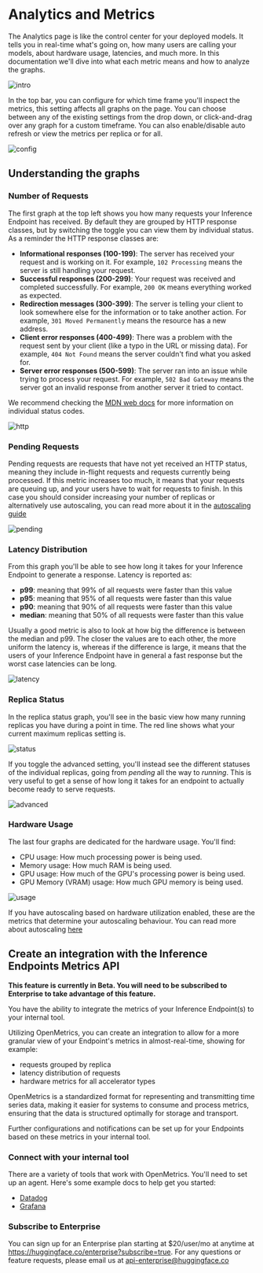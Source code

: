# Analytics and Metrics

The Analytics page is like the control center for your deployed models. It tells you in real-time what's going on, how many users are
calling your models, about hardware usage, latencies, and much more. In this documentation we'll dive into what each metric means and
how to analyze the graphs.

![intro](https://raw.githubusercontent.com/huggingface/hf-endpoints-documentation/main/assets/analytics/1-intro.png)

In the top bar, you can configure for which time frame you'll inspect the metrics, this setting affects all graphs on the page. You can choose
between any of the existing settings from the drop down, or click-and-drag over any graph for a custom timeframe. You can also enable/disable
auto refresh or view the metrics per replica or for all.

![config](https://raw.githubusercontent.com/huggingface/hf-endpoints-documentation/main/assets/analytics/2-config.png)

## Understanding the graphs

### Number of Requests

The first graph at the top left shows you how many requests your Inference Endpoint has received. By default they are grouped by HTTP response
classes, but by switching the toggle you can view them by individual status. As a reminder the HTTP response classes are:

- **Informational responses (100-199)**: The server has received your request and is working on it. For example, `102 Processing` means the server is still handling your request.
- **Successful responses (200-299)**: Your request was received and completed successfully. For example, `200 OK` means everything worked as expected.
- **Redirection messages (300-399)**: The server is telling your client to look somewhere else for the information or to take another action. For example, `301 Moved Permanently` means the resource has a new address.
- **Client error responses (400-499)**: There was a problem with the request sent by your client (like a typo in the URL or missing data). For example, `404 Not Found` means the server couldn't find what you asked for.
- **Server error responses (500-599)**: The server ran into an issue while trying to process your request. For example, `502 Bad Gateway` means the server got an invalid response from another server it tried to contact.

We recommend checking the [MDN web docs](https://developer.mozilla.org/en-US/docs/Web/HTTP/Reference/Status) for more information on individual
status codes.

![http](https://raw.githubusercontent.com/huggingface/hf-endpoints-documentation/main/assets/analytics/3-http-reqs.png)

### Pending Requests

Pending requests are requests that have not yet received an HTTP status, meaning they include in-flight requests and requests currently
being processed. If this metric increases too much, it means that your requests are queuing up, and your users have to wait for requests
to finish. In this case you should consider increasing your number of replicas or alternatively use autoscaling, you can read more about
it in the [autoscaling guide](./autoscaling#scalingbasedonpendingrequests(betafeature))

![pending](https://raw.githubusercontent.com/huggingface/hf-endpoints-documentation/main/assets/analytics/4-pending-reqs.png)

### Latency Distribution

From this graph you'll be able to see how long it takes for your Inference Endpoint to generate a response. Latency is reported as:

- **p99**: meaning that 99% of all requests were faster than this value
- **p95**: meaning that 95% of all requests were faster than this value
- **p90**: meaning that 90% of all requests were faster than this value
- **median**: meaning that 50% of all requests were faster than this value

Usually a good metric is also to look at how big the difference is between the median and p99. The closer the values are to each other, the more
uniform the latency is, whereas if the difference is large, it means that the users of your Inference Endpoint have in general a fast response but
the worst case latencies can be long.

![latency](https://raw.githubusercontent.com/huggingface/hf-endpoints-documentation/main/assets/analytics/5-latency.png)

### Replica Status

In the replica status graph, you'll see in the basic view how many running replicas you have during a point in time. The red line shows
what your current maximum replicas setting is. 

![status](https://raw.githubusercontent.com/huggingface/hf-endpoints-documentation/main/assets/analytics/6-status.png)

If you toggle the advanced setting, you'll instead see the different statuses of the individual replicas, going from *pending* all the way
to *running*. This is very useful to get a sense of how long it takes for an endpoint to actually become ready to serve requests.

![advanced](https://raw.githubusercontent.com/huggingface/hf-endpoints-documentation/main/assets/analytics/7-status-advanced.png)

### Hardware Usage

The last four graphs are dedicated for the hardware usage. You'll find:

- CPU usage: How much processing power is being used.
- Memory usage: How much RAM is being used.
- GPU usage: How much of the GPU's processing power is being used.
- GPU Memory (VRAM) usage: How much GPU memory is being used.

![usage](https://raw.githubusercontent.com/huggingface/hf-endpoints-documentation/main/assets/analytics/8-usage.png)

If you have autoscaling based on hardware utilization enabled, these are the metrics that determine your autoscaling behaviour. You can
read more about autoscaling [here](./autoscaling#scalingbasedonhardwareutilization)

## Create an integration with the Inference Endpoints Metrics API

**This feature is currently in Beta. You will need to be subscribed to Enterprise to take advantage of this feature.**

You have the ability to integrate the metrics of your Inference Endpoint(s) to your internal tool. 

Utilizing OpenMetrics, you can create an integration to allow for a more granular view of your Endpoint's metrics in almost-real-time,
showing for example:
- requests grouped by replica
- latency distribution of requests
- hardware metrics for all accelerator types

OpenMetrics is a standardized format for representing and transmitting time series data, making it easier for systems to consume and
process metrics, ensuring that the data is structured optimally for storage and transport.

Further configurations and notifications can be set up for your Endpoints based on these metrics in your internal tool. 

### Connect with your internal tool

There are a variety of tools that work with OpenMetrics. You'll need to set up an agent. Here's some example docs to help get you started:

- [Datadog](https://docs.datadoghq.com/integrations/openmetrics/)
- [Grafana](https://tinyurl.com/e4fypk5m)

### Subscribe to Enterprise

You can sign up for an Enterprise plan starting at $20/user/mo at anytime at https://huggingface.co/enterprise?subscribe=true. 
For any questions or feature requests, please email us at api-enterprise@huggingface.co
